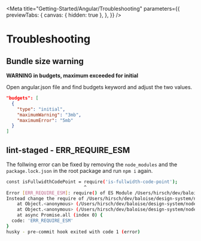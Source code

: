 
<Meta
  title="Getting-Started/Angular/Troubleshooting"
  parameters={{
    previewTabs: {
      canvas: { hidden: true },
    },
  }}
/>

# Troubleshooting

## Bundle size warning

**WARNING in budgets, maximum exceeded for initial**

Open angular.json file and find budgets keyword and adjust the two values.

```json
"budgets": [
  {
    "type": "initial",
    "maximumWarning": "3mb",
    "maximumError": "5mb"
  }
]
```

## lint-staged - ERR_REQUIRE_ESM

The follwing error can be fixed by removing the `node_modules` and
the `package.lock.json` in the root package and run `npm i` again.

```bash
const isFullwidthCodePoint = require('is-fullwidth-code-point');
                             ^
Error [ERR_REQUIRE_ESM]: require() of ES Module /Users/hirsch/dev/baloise/design-system/node_modules/is-fullwidth-code-point/index.js from /Users/hirsch/dev/baloise/design-system/node_modules/listr2/node_modules/slice-ansi/index.js not supported.
Instead change the require of /Users/hirsch/dev/baloise/design-system/node_modules/is-fullwidth-code-point/index.js in /Users/hirsch/dev/baloise/design-system/node_modules/listr2/node_modules/slice-ansi/index.js to a dynamic import() which is available in all CommonJS modules.
    at Object.<anonymous> (/Users/hirsch/dev/baloise/design-system/node_modules/listr2/node_modules/slice-ansi/index.js:2:30)
    at Object.<anonymous> (/Users/hirsch/dev/baloise/design-system/node_modules/listr2/node_modules/cli-truncate/index.js:2:19)
    at async Promise.all (index 0) {
  code: 'ERR_REQUIRE_ESM'
}
husky - pre-commit hook exited with code 1 (error)
```

<bal-doc-github link="/stories/getting-started/angular/06-troubleshooting.stories.mdx"></bal-doc-github>
